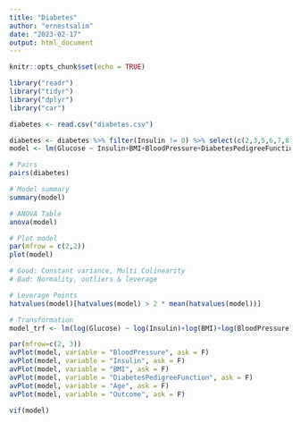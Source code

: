 ```yaml
---
title: "Diabetes"
author: "ernestsalim"
date: "2023-02-17"
output: html_document
---
```


```r
knitr::opts_chunk$set(echo = TRUE)
```

```r
library("readr")
library("tidyr")
library("dplyr")
library("car")
```

```r
diabetes <- read.csv("diabetes.csv")
```

```r
diabetes <- diabetes %>% filter(Insulin != 0) %>% select(c(2,3,5,6,7,8,9))
model <- lm(Glucose ~ Insulin+BMI+BloodPressure+DiabetesPedigreeFunction+Age+Outcome)
```

```r
# Pairs
pairs(diabetes)
```

```r
# Model summary
summary(model)
```

```r
# ANOVA Table
anova(model)
```

```r
# Plot model
par(mfrow = c(2,2))
plot(model)

# Good: Constant variance, Multi Colinearity
# Bad: Normality, outliers & leverage
```

```r
# Leverage Points
hatvalues(model)[hatvalues(model) > 2 * mean(hatvalues(model))]
```

```r
# Transformation
model_trf <- lm(log(Glucose) ~ log(Insulin)+log(BMI)+log(BloodPressure)+log(DiabetesPedigreeFunction)+log(Age)+log(Outcome))
```

```r
par(mfrow=c(2, 3))
avPlot(model, variable = "BloodPressure", ask = F)
avPlot(model, variable = "Insulin", ask = F)
avPlot(model, variable = "BMI", ask = F)
avPlot(model, variable = "DiabetesPedigreeFunction", ask = F)
avPlot(model, variable = "Age", ask = F)
avPlot(model, variable = "Outcome", ask = F)
```

```r
vif(model)
```










